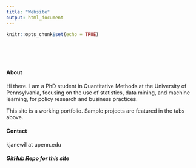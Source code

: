 ```yaml
---
title: "Website"
output: html_document
---
```


```r
knitr::opts_chunk$set(echo = TRUE)
```

<style type="text/css">
.title {
  display: none;
}

#getting-started img {
  margin-right: 1px;
}

</style>

<div class="row" style="padding-top: 50px;">
<div class="col-sm-6">

#### About

Hi there. I am a PhD student in Quantitative Methods at the University of Pennsylvania, focusing on the use of statistics, data mining, and machine learning, for policy research and business practices.

This site is a working portfolio. Sample projects are featured in the tabs above.

#### Contact

kjanewil at upenn.edu

##### GitHub Repo for this site

  <a href="https://github.com/katjanewilson" target = "_blank"><i class="fa fa-github" aria-hidden="true"></i></a>
